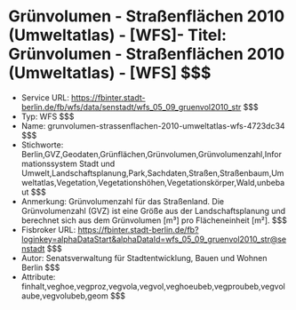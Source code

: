 # Grünvolumen - Straßenflächen 2010 (Umweltatlas) - [WFS]- Titel: Grünvolumen - Straßenflächen 2010 (Umweltatlas) - [WFS] $$$
- Service URL: https://fbinter.stadt-berlin.de/fb/wfs/data/senstadt/wfs_05_09_gruenvol2010_str $$$
- Typ: WFS $$$
- Name: grunvolumen-strassenflachen-2010-umweltatlas-wfs-4723dc34 $$$
- Stichworte: Berlin,GVZ,Geodaten,Grünflächen,Grünvolumen,Grünvolumenzahl,Informationssystem Stadt und Umwelt,Landschaftsplanung,Park,Sachdaten,Straßen,Straßenbaum,Umweltatlas,Vegetation,Vegetationshöhen,Vegetationskörper,Wald,unbebaut $$$
- Anmerkung: Grünvolumenzahl für das Straßenland. Die Grünvolumenzahl (GVZ) ist eine Größe aus der Landschaftsplanung und berechnet sich aus dem Grünvolumen [m³] pro Flächeneinheit [m²]. $$$
- Fisbroker URL: https://fbinter.stadt-berlin.de/fb?loginkey=alphaDataStart&alphaDataId=wfs_05_09_gruenvol2010_str@senstadt $$$
- Autor: Senatsverwaltung für Stadtentwicklung, Bauen und Wohnen Berlin $$$
- Attribute: finhalt,veghoe,vegproz,vegvola,vegvol,veghoeubeb,vegproubeb,vegvolaube,vegvolubeb,geom $$$

